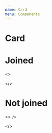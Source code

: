```yaml
---
name: Card
menu: Components
---
```



<GlobalStyle />

# Card

<Props of={Card} />

# Joined

<Playground>
  <>
    <Card
      challenge={{
        title: 'Challenge title',
        rules: 'Lorem ipsum dolor sit amet, consetetur sadipscing elitr, sed diam nonumy eirmod tempor invidunt ut labore et dolore magna aliquyam erat, sed diam voluptua. At vero eos et accusam et justo duo dolores et ea rebum. Stet clita kasd gubergren, no sea takimata sanctus est Lorem ipsum dolor sit amet.',
        tips: 'Lorem ipsum dolor sit amet, consetetur sadipscing elitr, sed diam nonumy eirmod tempor invidunt ut labore et dolore magna aliquyam erat, sed diam voluptua. At vero eos et accusam et justo duo dolores et ea rebum. Stet clita kasd gubergren, no sea takimata sanctus est.',
        duration: '21',
        karma: "19",
        streak: "12",
        starDate: '2019-08-08',
        endDate: '2019-08-29',
        modified: '2019-08-20',
        lastParticipated: '2019-08-20',
        joined: true,
        category: "waste"
      }}
      joined={true}
    />

</>

</Playground>

# Not joined

<Playground>
  <>
    <Card
      challenge={{
        title: 'Challenge title',
        rules: 'Lorem ipsum dolor sit amet, consetetur sadipscing elitr, sed diam nonumy eirmod tempor invidunt ut labore et dolore magna aliquyam erat, sed diam voluptua. At vero eos et accusam et justo duo dolores et ea rebum. Stet clita kasd gubergren, no sea takimata sanctus est Lorem ipsum dolor sit amet.',
        tips: 'Lorem ipsum dolor sit amet, consetetur sadipscing elitr, sed diam nonumy eirmod tempor invidunt ut labore et dolore magna aliquyam erat, sed diam voluptua. At vero eos et accusam et justo duo dolores et ea rebum. Stet clita kasd gubergren, no sea takimata sanctus est.',
        duration: '21',
        joined: false,
        category: "waste"
      }}
      joined={false}

    />

</>

</Playground>
